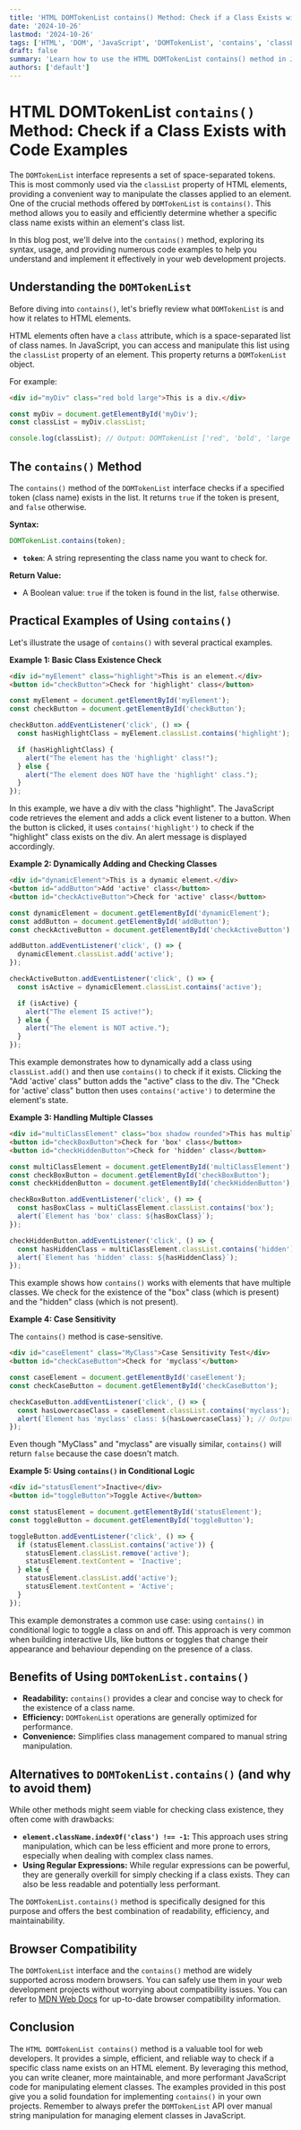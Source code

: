 ```yaml
---
title: 'HTML DOMTokenList contains() Method: Check if a Class Exists with Code Examples'
date: '2024-10-26'
lastmod: '2024-10-26'
tags: ['HTML', 'DOM', 'JavaScript', 'DOMTokenList', 'contains', 'classList', 'Web Development']
draft: false
summary: 'Learn how to use the HTML DOMTokenList contains() method in JavaScript to efficiently check if a specific class name exists within an element class list. This comprehensive guide includes code examples and best practices.'
authors: ['default']
---
```


# HTML DOMTokenList `contains()` Method: Check if a Class Exists with Code Examples

The `DOMTokenList` interface represents a set of space-separated tokens. This is most commonly used via the `classList` property of HTML elements, providing a convenient way to manipulate the classes applied to an element.  One of the crucial methods offered by `DOMTokenList` is `contains()`. This method allows you to easily and efficiently determine whether a specific class name exists within an element's class list.

In this blog post, we'll delve into the `contains()` method, exploring its syntax, usage, and providing numerous code examples to help you understand and implement it effectively in your web development projects.

## Understanding the `DOMTokenList`

Before diving into `contains()`, let's briefly review what `DOMTokenList` is and how it relates to HTML elements.

HTML elements often have a `class` attribute, which is a space-separated list of class names.  In JavaScript, you can access and manipulate this list using the `classList` property of an element. This property returns a `DOMTokenList` object.

For example:

```html
<div id="myDiv" class="red bold large">This is a div.</div>
```

```javascript
const myDiv = document.getElementById('myDiv');
const classList = myDiv.classList;

console.log(classList); // Output: DOMTokenList ['red', 'bold', 'large', value: 'red bold large']
```

## The `contains()` Method

The `contains()` method of the `DOMTokenList` interface checks if a specified token (class name) exists in the list. It returns `true` if the token is present, and `false` otherwise.

**Syntax:**

```javascript
DOMTokenList.contains(token);
```

*   **`token`**: A string representing the class name you want to check for.

**Return Value:**

*   A Boolean value: `true` if the token is found in the list, `false` otherwise.

## Practical Examples of Using `contains()`

Let's illustrate the usage of `contains()` with several practical examples.

**Example 1: Basic Class Existence Check**

```html
<div id="myElement" class="highlight">This is an element.</div>
<button id="checkButton">Check for 'highlight' class</button>
```

```javascript
const myElement = document.getElementById('myElement');
const checkButton = document.getElementById('checkButton');

checkButton.addEventListener('click', () => {
  const hasHighlightClass = myElement.classList.contains('highlight');

  if (hasHighlightClass) {
    alert("The element has the 'highlight' class!");
  } else {
    alert("The element does NOT have the 'highlight' class.");
  }
});
```

In this example, we have a div with the class "highlight".  The JavaScript code retrieves the element and adds a click event listener to a button. When the button is clicked, it uses `contains('highlight')` to check if the "highlight" class exists on the div. An alert message is displayed accordingly.

**Example 2: Dynamically Adding and Checking Classes**

```html
<div id="dynamicElement">This is a dynamic element.</div>
<button id="addButton">Add 'active' class</button>
<button id="checkActiveButton">Check for 'active' class</button>
```

```javascript
const dynamicElement = document.getElementById('dynamicElement');
const addButton = document.getElementById('addButton');
const checkActiveButton = document.getElementById('checkActiveButton');

addButton.addEventListener('click', () => {
  dynamicElement.classList.add('active');
});

checkActiveButton.addEventListener('click', () => {
  const isActive = dynamicElement.classList.contains('active');

  if (isActive) {
    alert("The element IS active!");
  } else {
    alert("The element is NOT active.");
  }
});
```

This example demonstrates how to dynamically add a class using `classList.add()` and then use `contains()` to check if it exists.  Clicking the "Add 'active' class" button adds the "active" class to the div.  The "Check for 'active' class" button then uses `contains('active')` to determine the element's state.

**Example 3: Handling Multiple Classes**

```html
<div id="multiClassElement" class="box shadow rounded">This has multiple classes.</div>
<button id="checkBoxButton">Check for 'box' class</button>
<button id="checkHiddenButton">Check for 'hidden' class</button>
```

```javascript
const multiClassElement = document.getElementById('multiClassElement');
const checkBoxButton = document.getElementById('checkBoxButton');
const checkHiddenButton = document.getElementById('checkHiddenButton');

checkBoxButton.addEventListener('click', () => {
  const hasBoxClass = multiClassElement.classList.contains('box');
  alert(`Element has 'box' class: ${hasBoxClass}`);
});

checkHiddenButton.addEventListener('click', () => {
  const hasHiddenClass = multiClassElement.classList.contains('hidden');
  alert(`Element has 'hidden' class: ${hasHiddenClass}`);
});
```

This example shows how `contains()` works with elements that have multiple classes.  We check for the existence of the "box" class (which is present) and the "hidden" class (which is not present).

**Example 4: Case Sensitivity**

The `contains()` method is case-sensitive.

```html
<div id="caseElement" class="MyClass">Case Sensitivity Test</div>
<button id="checkCaseButton">Check for 'myclass'</button>
```

```javascript
const caseElement = document.getElementById('caseElement');
const checkCaseButton = document.getElementById('checkCaseButton');

checkCaseButton.addEventListener('click', () => {
  const hasLowercaseClass = caseElement.classList.contains('myclass');
  alert(`Element has 'myclass' class: ${hasLowercaseClass}`); // Output: false
});
```

Even though "MyClass" and "myclass" are visually similar, `contains()` will return `false` because the case doesn't match.

**Example 5: Using `contains()` in Conditional Logic**

```html
<div id="statusElement">Inactive</div>
<button id="toggleButton">Toggle Active</button>
```

```javascript
const statusElement = document.getElementById('statusElement');
const toggleButton = document.getElementById('toggleButton');

toggleButton.addEventListener('click', () => {
  if (statusElement.classList.contains('active')) {
    statusElement.classList.remove('active');
    statusElement.textContent = 'Inactive';
  } else {
    statusElement.classList.add('active');
    statusElement.textContent = 'Active';
  }
});
```

This example demonstrates a common use case: using `contains()` in conditional logic to toggle a class on and off. This approach is very common when building interactive UIs, like buttons or toggles that change their appearance and behaviour depending on the presence of a class.

## Benefits of Using `DOMTokenList.contains()`

*   **Readability:** `contains()` provides a clear and concise way to check for the existence of a class name.
*   **Efficiency:** `DOMTokenList` operations are generally optimized for performance.
*   **Convenience:** Simplifies class management compared to manual string manipulation.

## Alternatives to `DOMTokenList.contains()` (and why to avoid them)

While other methods might seem viable for checking class existence, they often come with drawbacks:

*   **`element.className.indexOf('class') !== -1`:**  This approach uses string manipulation, which can be less efficient and more prone to errors, especially when dealing with complex class names.
*   **Using Regular Expressions:** While regular expressions can be powerful, they are generally overkill for simply checking if a class exists. They can also be less readable and potentially less performant.

The `DOMTokenList.contains()` method is specifically designed for this purpose and offers the best combination of readability, efficiency, and maintainability.

## Browser Compatibility

The `DOMTokenList` interface and the `contains()` method are widely supported across modern browsers. You can safely use them in your web development projects without worrying about compatibility issues. You can refer to [MDN Web Docs](https://developer.mozilla.org/en-US/docs/Web/API/DOMTokenList/contains) for up-to-date browser compatibility information.

## Conclusion

The `HTML DOMTokenList contains()` method is a valuable tool for web developers.  It provides a simple, efficient, and reliable way to check if a specific class name exists on an HTML element. By leveraging this method, you can write cleaner, more maintainable, and more performant JavaScript code for manipulating element classes. The examples provided in this post give you a solid foundation for implementing `contains()` in your own projects. Remember to always prefer the `DOMTokenList` API over manual string manipulation for managing element classes in JavaScript.